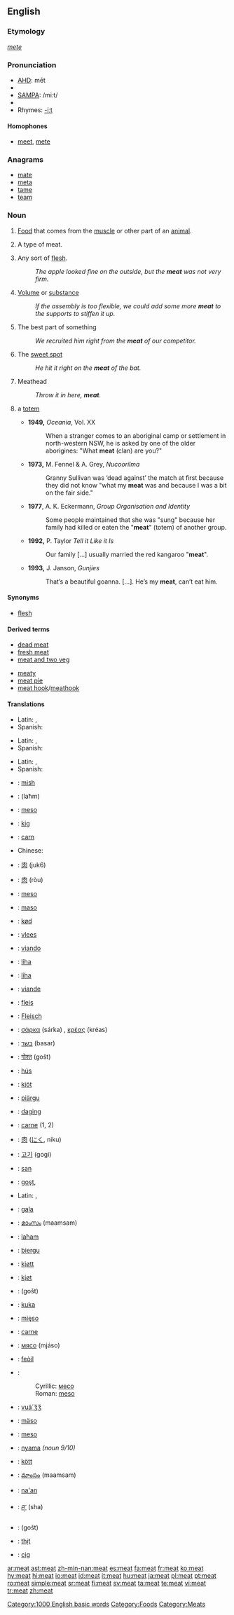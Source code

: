 {{rfc|Translations tables}}
==English==
{{wikipedia}}

===Etymology===
{{OE.}} ''[[mete]]''

===Pronunciation===
*[[w:AHD|AHD]]: mēt
*{{IPA|/miːt/}}
*[[w:SAMPA|SAMPA]]: /mi:t/
*{{audio|en-us-meat.ogg|Audio (US)}}
* Rhymes: [[Rhymes:English:-iːt|-iːt]]

====Homophones====
*[[meet]], [[mete]]

===Anagrams===
*[[mate]]
*[[meta]]
*[[tame]]
*[[team]]

===Noun===
{{en-noun|s|-}}

# {{uncountable}} [[Food]] that comes from the [[muscle]] or other part of an [[animal]].
# {{countable}} A type of meat.
# Any sort of [[flesh]].
#:''The apple looked fine on the outside, but the '''meat''' was not very firm.''
# [[volume|Volume]] or [[substance]]
#:''If the assembly is too flexible, we could add some more '''meat''' to the supports to stiffen it up.''
# {{figurative}} The best part of something
#: ''We recruited him right from the '''meat''' of our competitor.''
# {{baseball}} The [[sweet spot]]
#: ''He hit it right on the '''meat''' of the bat.''
# Meathead
#: ''Throw it in here, '''meat'''.''
# {{context|Australian Aboriginal}} a [[totem]]
#*'''1949,''' ''Oceania'', Vol. XX
#*:When a stranger comes to an aboriginal camp or settlement in north-western NSW, he is asked by one of the older aborigines: "What '''meat''' (clan) are you?"
#*'''1973,''' M. Fennel & A. Grey, ''Nucoorilma''
#*:Granny Sullivan was ‘dead against’ the match at first because they did not know "what my '''meat''' was and because I was a bit on the fair side."
#*'''1977''', A. K. Eckermann, ''Group Organisation and Identity''
#*:Some people maintained that she was "sung" because her family had killed or eaten the "'''meat'''" (totem) of another group.
#*'''1992,''' P. Taylor ''Tell it Like it Is''
#*:Our family […] usually married the red kangaroo "'''meat'''".
#*'''1993,''' J. Janson, ''Gunjies''
#*:That’s a beautiful goanna. […]. He’s my '''meat''', can’t eat him.


====Synonyms====
*[[flesh]]

====Derived terms====
{{rel-top}}
*[[dead meat]]
*[[fresh meat]]
*[[meat and two veg]]
{{rel-mid}}
*[[meaty]]
*[[meat pie]]
*[[meat hook]]/[[meathook]]
{{rel-bottom}}

====Translations====
{{trans-top|food which comes from muscle}}
{{trans-mid}}
* Latin: {{t|la|carnis|f}}, {{t|la|caro|f|alt=carō}}
* Spanish: {{t|es|carne|f}}
{{trans-bottom}}

{{trans-top|type of meat}}
{{trans-mid}}
* Latin: {{t|la|carnis|f}}, {{t|la|caro|f|alt=carō}}
* Spanish: {{t|es|carne|f}}
{{trans-bottom}}

{{trans-top|any sort of flesh}}
{{trans-mid}}
* Latin: {{t|la|carnis|f}}, {{t|la|caro|f|alt=carō}}
* Spanish: {{t|es|carne|f}}
{{trans-bottom}}

{{trans-top|volume or substance}}
{{trans-mid}}
{{trans-bottom}}

{{trans-top|best part of something}}
{{trans-mid}}
{{trans-bottom}}

{{trans-top|the sweet spot}}
{{trans-mid}}
{{trans-bottom}}

{{trans-top|meathead}}
{{trans-mid}}
{{trans-bottom}}

{{trans-top|totem}}
{{trans-mid}}
{{trans-bottom}}

{{trans-top|translations to be checked}}
*{{ttbc|Albanian}}: [[mish]] {{m}}
*{{ttbc|Arabic}}: {{ARchar|[[لحم]]}} (laħm) {{m}}
*{{ttbc|Bosnian}}: [[meso]] {{n}}
*{{ttbc|Breton}}: [[kig]] {{m}}
*{{ttbc|Catalan}}: [[carn]] {{f}}
*Chinese:
*{{ttbc|Cantonese}}: [[肉]] (juk6)
*{{ttbc|Mandarin}}: [[肉]] (ròu)
*{{ttbc|Croatian}}: [[meso]] {{n}}
*{{ttbc|Czech}}: [[maso]] {{n}}
*{{ttbc|Danish}}: [[kød]]
*{{ttbc|Dutch}}: [[vlees]]
*{{ttbc|Esperanto}}: [[viando]]
*{{ttbc|Estonian}}: [[liha#Estonian|liha]]
*{{ttbc|Finnish}}: [[liha#Finnish|liha]]
*{{ttbc|French}}: [[viande]] {{f}}
*{{ttbc|Frisian}}: [[fleis]]
*{{ttbc|German}}: [[Fleisch]] {{n}}
*{{ttbc|Greek}}: [[σάρκα]] (sárka) {{f}}, [[κρέας]] (kréas) {{n}}
*{{ttbc|Hebrew}}: [[בשר]] (basar)
*{{ttbc|Hindi}}: [[गोश्त]] (gošt)
*{{ttbc|Hungarian}}: [[hús]]
*{{ttbc|Icelandic}}: [[kjöt]]
*{{ttbc|Inari Sami}}: [[piärgu]]
*{{ttbc|Indonesian}}: [[daging]]
*{{ttbc|Italian}}: [[carne]] {{f}} (1, 2)
*{{ttbc|Japanese}}: [[肉]] ([[にく]], niku)
{{trans-mid}}
*{{ttbc|Korean}}: [[고기]] (gogi)
*{{ttbc|Kuna}}: [[san]]
*{{ttbc|Kurdish}}: [[goşt]],{{KUchar|[[گۆشت]]}}
* Latin: {{t|la|carnis|f}}, {{t|la|caro|f|alt=carō}}
*{{ttbc|Latvian}}: [[gaļa]] {{f}}
*{{ttbc|Malayalam}}: [[മാംസം]] (maamsam)
*{{ttbc|Maltese}}: [[laħam]]
*{{ttbc|Northern Sami}}: [[biergu]]
*{{ttbc|Norwegian Bokmål}}: [[kjøtt]] {{n}}
*{{ttbc|Norwegian Nynorsk}}: [[kjøt]]
*{{ttbc|Persian}}: {{FAchar|[[گوشت]]}} (gošt)
*{{ttbc|Pitjantjatjara}}: [[kuka]]
*{{ttbc|Polish}}: [[mięso]] {{n}}
*{{ttbc|Portuguese}}: [[carne]] {{f}}
*{{ttbc|Russian}}: [[мясо]] (mjáso) {{n}}
*{{ttbc|Scottish Gaelic}}: [[feòil]] {{f}}
*{{ttbc|Serbian}}:
*:Cyrillic: [[месо]] {{n}}
*:Roman: [[meso#Serbian|meso]] {{n}}
*{{ttbc|Skolt Sami}}: [[vuä´ǯǯ]]
*{{ttbc|Slovak}}: [[mäso]] {{n}}
*{{ttbc|Slovene}}: [[meso]] {{n}}
*{{ttbc|Swahili}}: [[nyama]] ''(noun 9/10)''
*{{ttbc|Swedish}}: [[kött]] {{n}}
*{{ttbc|Telugu}}: [[మాంసం]] (maamsam)
*{{ttbc|Tetum}}: [[na'an]]
*{{ttbc|Tibetan}}: [[ཤ་]] (sha)
*{{ttbc|Urdu}}: {{URchar|[[گوشت]]}} (gošt)
*{{ttbc|Vietnamese}}: [[thịt]]
*{{ttbc|Welsh}}: [[cig]]
{{trans-bottom}}

[[Category:1000 English basic words]]
[[Category:Foods]]
[[Category:Meats]]

[[ar:meat]]
[[ast:meat]]
[[zh-min-nan:meat]]
[[es:meat]]
[[fa:meat]]
[[fr:meat]]
[[ko:meat]]
[[hy:meat]]
[[hi:meat]]
[[io:meat]]
[[id:meat]]
[[it:meat]]
[[hu:meat]]
[[ja:meat]]
[[pl:meat]]
[[pt:meat]]
[[ro:meat]]
[[simple:meat]]
[[sr:meat]]
[[fi:meat]]
[[sv:meat]]
[[ta:meat]]
[[te:meat]]
[[vi:meat]]
[[tr:meat]]
[[zh:meat]]
